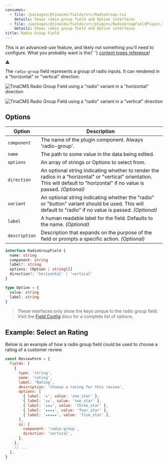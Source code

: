 ```yaml
---
consumes:
  - file: /packages/@tinacms/fields/src/RadioGroup.tsx
    details: Shows radio group field and Option interfaces
  - file: /packages/@tinacms/fields/src/plugins/RadioGroupFieldPlugin.tsx
    details: Shows radio group field and Option interfaces
title: Radio Group Field
---
```


<div class="short-code-warning">
  <div>
    <p>
      This is an advanced-use feature, and likely not something you'll need to
      configure. What you probably want is the{' '}
      <a href="/docs/reference/types/">content types reference</a>!
    </p>
  </div>
  <svg
    stroke="currentColor"
    fill="currentColor"
    stroke-width="0"
    viewBox="0 0 512 512"
    height="1em"
    width="1em"
    xmlns="http://www.w3.org/2000/svg"
  >
    <path d="M32 464h448L256 48 32 464zm248-64h-48v-48h48v48zm0-80h-48v-96h48v96z"></path>
  </svg>
</div>

The `radio-group` field represents a group of radio inputs. It can rendered in a "horizontal" or "vertical" direction.

![TinaCMS Radio Group Field using a "radio" variant in a "horizontal" direction](/img/fields/radio-group-field-horizontal-radio.gif)

![TinaCMS Radio Group Field using a "radio" variant in a "vertical" direction](/img/fields/radio-group-field-vertical-radio.gif)

## Options

| Option        | Description                                                                                                                                                                   |
| ------------- | ----------------------------------------------------------------------------------------------------------------------------------------------------------------------------- |
| `component`   | The name of the plugin component. Always 'radio-group'.                                                                                                                       |
| `name`        | The path to some value in the data being edited.                                                                                                                              |
| `options`     | An array of strings or Options to select from.                                                                                                                                |
| `direction`   | An optional string indicating whether to render the radios in a "horizontal" or "vertical" orientation. This will default to "horizontal" if no value is passed. _(Optional)_ |
| `variant`     | An optional string indicating whether the "radio" or "button" variant should be used. This will default to "radio" if no value is passed. _(Optional)_                        |
| `label`       | A human readable label for the field. Defaults to the name. _(Optional)_                                                                                                      |
| `description` | Description that expands on the purpose of the field or prompts a specific action. _(Optional)_                                                                               |

```typescript
interface RadioGroupField {
  name: string
  component: string
  label?: string
  options: (Option | string)[]
  direction?: 'horizontal' | 'vertical'
}

type Option = {
  value: string
  label: string
}
```

> These interfaces only show the keys unique to the radio group field. Visit the [Field Config](/docs/reference/toolkit/fields) docs for a complete list of options.

## Example: Select an Rating

Below is an example of how a radio group field could be used to choose a rating of a customer review.

```javascript
const ReviewForm = {
  fields: [
    {
      type: 'string',
      name: 'rating',
      label: 'Rating',
      description: 'Choose a rating for this review',
      options: [
        { label: '★', value: 'one_star' },
        { label: '★★', value: 'two_star' },
        { label: '★★★', value: 'three_star' },
        { label: '★★★★', value: 'four_star' },
        { label: '★★★★★', value: 'five_star' },
      ],
      ui: {
        component: 'radio-group',
        direction: 'vertical',
      },
    },
    // ...
  ],
}
```
